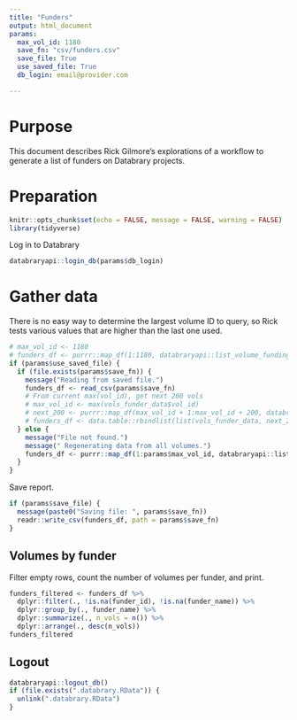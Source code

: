 ```yaml
---
title: "Funders"
output: html_document
params:
  max_vol_id: 1180
  save_fn: "csv/funders.csv"
  save_file: True
  use_saved_file: True
  db_login: email@provider.com

---
```


# Purpose

This document describes Rick Gilmore's explorations of a workflow to generate a list of funders on Databrary projects.

# Preparation

```r
knitr::opts_chunk$set(echo = FALSE, message = FALSE, warning = FALSE)
library(tidyverse)
```

Log in to Databrary

```r
databraryapi::login_db(params$db_login)
```

# Gather data

There is no easy way to determine the largest volume ID to query, so Rick tests various values that are higher than the last one used.

```r
# max_vol_id <- 1180
# funders_df <- purrr::map_df(1:1180, databraryapi::list_volume_funding)
if (params$use_saved_file) {
  if (file.exists(params$save_fn)) {
    message("Reading from saved file.")
    funders_df <- read_csv(params$save_fn)
    # From current max(vol_id), get next 200 vols
    # max_vol_id <- max(vols_funder_data$vol_id)
    # next_200 <- purrr::map_df(max_vol_id + 1:max_vol_id + 200, databraryapi::list_volume_funding)
    # funders_df <- data.table::rbindlist(list(vols_funder_data, next_200))
  } else {
    message("File not found.")
    message(" Regenerating data from all volumes.")
    funders_df <- purrr::map_df(1:params$max_vol_id, databraryapi::list_volume_funding)
  }
}
```

Save report.

```r
if (params$save_file) {
  message(paste0("Saving file: ", params$save_fn))
  readr::write_csv(funders_df, path = params$save_fn)
}
```

## Volumes by funder

Filter empty rows, count the number of volumes per funder, and print.

```r
funders_filtered <- funders_df %>%
  dplyr::filter(., !is.na(funder_id), !is.na(funder_name)) %>%
  dplyr::group_by(., funder_name) %>%
  dplyr::summarize(., n_vols = n()) %>%
  dplyr::arrange(., desc(n_vols))
funders_filtered
```

## Logout

```r
databraryapi::logout_db()
if (file.exists(".databrary.RData")) {
  unlink(".databrary.RData")
}
```